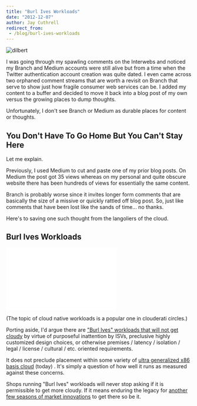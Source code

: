 ```yaml
---
title: "Burl Ives Workloads"
date: "2012-12-07"
author: Jay Cuthrell
redirect_from:
 - /blog/burl-ives-workloads
---
```


![dilbert](https://www.dilbert.com/dyn/str_strip/000000000/00000000/0000000/000000/20000/1000/000/21021/21021.strip.gif)

I was going through my spawling comments on the Interwebs and noticed my Branch and Medium accounts were still alive but from a time when the Twitter authentication account creation was quite dated.  I even came across two orphaned comment streams that are worth a revisit on Branch that serve to show just how fragile consumer web services can be. I added my content to a buffer and decided to move it back into a blog post of my own versus the growing places to dump thoughts.

Unfortunately, I don't see Branch or Medium as durable places for content or thoughts. 

## You Don't Have To Go Home But You Can't Stay Here

Let me explain. 

Previously, I used Medium to cut and paste one of my prior blog posts. On Medium the post got 35 views whereas on my personal and quite obscure website there has been hundreds of views for essentially the same content. 

Branch is probably worse since it invites longer form comments that are basically the size of a missive or quickly rattled off blog post. So, just like comments that have been lost like the sands of time... no thanks.

Here's to saving one such thought from the langoliers of the cloud. 


## Burl Ives Workloads

<iframe width="300" height="168" src="//www.youtube.com/embed/PIMolV5WMQk" frameborder="0" allowfullscreen></iframe>

(The topic of cloud native workloads is a popular one in clouderati circles.)

Porting aside, I'd argue there are ["Burl Ives" workloads that will not get cloudy](http://www.youtube.com/watch?v=PIMolV5WMQk) by virtue of purposeful inattention by ISVs, preclusive highly customized design choices, or otherwise premises / latency / isolation / legal / license / cultural / etc. oriented requirements. 

It does not preclude placement within some variety of [ultra generalized x86 basis cloud](http://www.intel.com/content/www/us/en/architecture-and-technology/many-integrated-core/intel-many-integrated-core-architecture.html) (today) . It's simply a question of how well it runs as measured against these concerns. 

Shops running "Burl Ives" workloads will never stop asking if it is permissible to get more cloudy. If it means enduring the legacy for [another few seasons of market innovations](http://www.dilbert.com/strips/comic/1995-06-24/) to get there so be it. 
